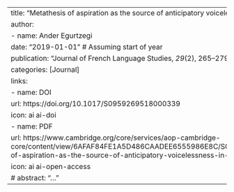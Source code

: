 ---
title: "Metathesis of aspiration as the source of anticipatory voicelessness in Basque"
author:
  - name: Ander Egurtzegi
date: "2019-01-01" # Assuming start of year
publication: "Journal of French Language Studies, *29*(2), 265–279."
categories: [Journal]
links:
  - name: DOI
    url: https://doi.org/10.1017/S0959269518000339
    icon: ai ai-doi
  - name: PDF
    url: https://www.cambridge.org/core/services/aop-cambridge-core/content/view/6AFAF84FE1A5D486CAADEE6555986E8C/S0959269518000339a.pdf/metathesis-of-aspiration-as-the-source-of-anticipatory-voicelessness-in-basque.pdf
    icon: ai ai-open-access
# abstract: "..."
--- 